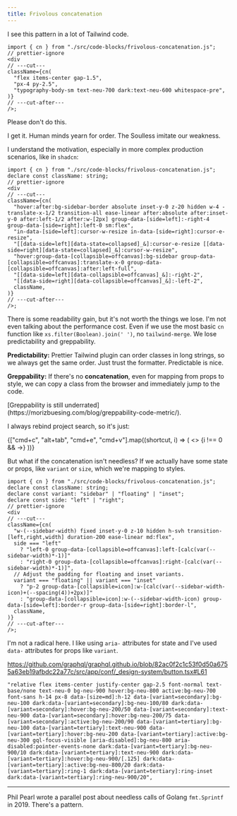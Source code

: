 ```yaml
---
title: Frivolous concatenation
---
```



I see this pattern in a lot of Tailwind code.

```tsx twoslash
import { cn } from "./src/code-blocks/frivolous-concatenation.js";
// prettier-ignore
<div
// ---cut---
className={cn(
  "flex items-center gap-1.5",
  "px-4 py-2.5",
  "typography-body-sm text-neu-700 dark:text-neu-600 whitespace-pre",
)}
// ---cut-after---
/>;
```

Please don't do this.

I get it. Human minds yearn for order. The Soulless imitate our weakness.

I understand the motivation, especially in more complex production scenarios,
like in `shadcn`:

```tsx twoslash wrap github="https://github.com/shadcn-ui/ui/blob/ac306c60f569c342b6e0b3586867efd7a7658766/apps/v4/registry/new-york-v4/ui/sidebar.tsx#L293-L300"
import { cn } from "./src/code-blocks/frivolous-concatenation.js";
declare const className: string;
// prettier-ignore
<div
// ---cut---
className={cn(
  "hover:after:bg-sidebar-border absolute inset-y-0 z-20 hidden w-4 -translate-x-1/2 transition-all ease-linear after:absolute after:inset-y-0 after:left-1/2 after:w-[2px] group-data-[side=left]:-right-4 group-data-[side=right]:left-0 sm:flex",
  "in-data-[side=left]:cursor-w-resize in-data-[side=right]:cursor-e-resize",
  "[[data-side=left][data-state=collapsed]_&]:cursor-e-resize [[data-side=right][data-state=collapsed]_&]:cursor-w-resize",
  "hover:group-data-[collapsible=offcanvas]:bg-sidebar group-data-[collapsible=offcanvas]:translate-x-0 group-data-[collapsible=offcanvas]:after:left-full",
  "[[data-side=left][data-collapsible=offcanvas]_&]:-right-2",
  "[[data-side=right][data-collapsible=offcanvas]_&]:-left-2",
  className,
)}
// ---cut-after---
/>;
```

There is some readability gain, but it's not worth the things we lose. I'm not
even talking about the performance cost. Even if we use the most basic `cn`
function like `xs.filter(Boolean).join(' ')`, no `tailwind-merge`. We lose
predictability and greppability.

**Predictability:** Prettier Tailwind plugin can order classes in long strings,
so we always get the same order. Just trust the formatter. Predictable is nice.

**Greppability:** If there's no **concatenation**, even for mapping from props
to style, we can copy a class from the browser and immediately jump to the code.

<aside>
  [Greppability is still
  underrated](https://morizbuesing.com/blog/greppability-code-metric/).
</aside>

I always rebind project search, so it's just:

<div className="-mt-7 flex items-center gap-1">
  {["cmd+c", "alt+tab", "cmd+e", "cmd+v"].map((shortcut, i) => (
    <>
      {i !== 0 && <span className="translate-y-px opacity-60">→</span>}
      <Shortcut shortcut={shortcut} />
    </>
  ))}
</div>

But what if the concatenation isn't needless? If we actually have some state or
props, like `variant` or `size`, which we're mapping to styles.

```tsx twoslash wrap github="https://github.com/shadcn-ui/ui/blob/ac306c60f569c342b6e0b3586867efd7a7658766/apps/v4/registry/new-york-v4/ui/sidebar.tsx#L231-L241"
import { cn } from "./src/code-blocks/frivolous-concatenation.js";
declare const className: string;
declare const variant: "sidebar" | "floating" | "inset";
declare const side: "left" | "right";
// prettier-ignore
<div
// ---cut---
className={cn(
  "w-(--sidebar-width) fixed inset-y-0 z-10 hidden h-svh transition-[left,right,width] duration-200 ease-linear md:flex",
  side === "left"
    ? "left-0 group-data-[collapsible=offcanvas]:left-[calc(var(--sidebar-width)*-1)]"
    : "right-0 group-data-[collapsible=offcanvas]:right-[calc(var(--sidebar-width)*-1)]",
  // Adjust the padding for floating and inset variants.
  variant === "floating" || variant === "inset"
    ? "p-2 group-data-[collapsible=icon]:w-[calc(var(--sidebar-width-icon)+(--spacing(4))+2px)]"
    : "group-data-[collapsible=icon]:w-(--sidebar-width-icon) group-data-[side=left]:border-r group-data-[side=right]:border-l",
  className,
)}
// ---cut-after---
/>;
```

I'm not a radical here. I like using `aria-` attributes for state and I've used
`data-` attributes for props like `variant`.

https://github.com/graphql/graphql.github.io/blob/82ac0f2c1c53f0d50a6755a63eb19afbdc22a77c/src/app/conf/_design-system/button.tsx#L61

```tsx wrap
"relative flex items-center justify-center gap-2.5 font-normal text-base/none text-neu-0 bg-neu-900 hover:bg-neu-800 active:bg-neu-700 font-sans h-14 px-8 data-[size=md]:h-12 data-[variant=secondary]:bg-neu-100 dark:data-[variant=secondary]:bg-neu-100/80 dark:data-[variant=secondary]:hover:bg-neu-200/50 data-[variant=secondary]:text-neu-900 data-[variant=secondary]:hover:bg-neu-200/75 data-[variant=secondary]:active:bg-neu-200/90 data-[variant=tertiary]:bg-neu-100 data-[variant=tertiary]:text-neu-900 data-[variant=tertiary]:hover:bg-neu-200 data-[variant=tertiary]:active:bg-neu-300 gql-focus-visible [aria-disabled]:bg-neu-800 aria-disabled:pointer-events-none dark:data-[variant=tertiary]:bg-neu-900/10 dark:data-[variant=tertiary]:text-neu-900 dark:data-[variant=tertiary]:hover:bg-neu-900/[.125] dark:data-[variant=tertiary]:active:bg-neu-800/20 dark:data-[variant=tertiary]:ring-1 dark:data-[variant=tertiary]:ring-inset dark:data-[variant=tertiary]:ring-neu-900/20",
```

---

Phil Pearl wrote a parallel post about needless calls of Golang `fmt.Sprintf`
in 2019. There's a pattern.
